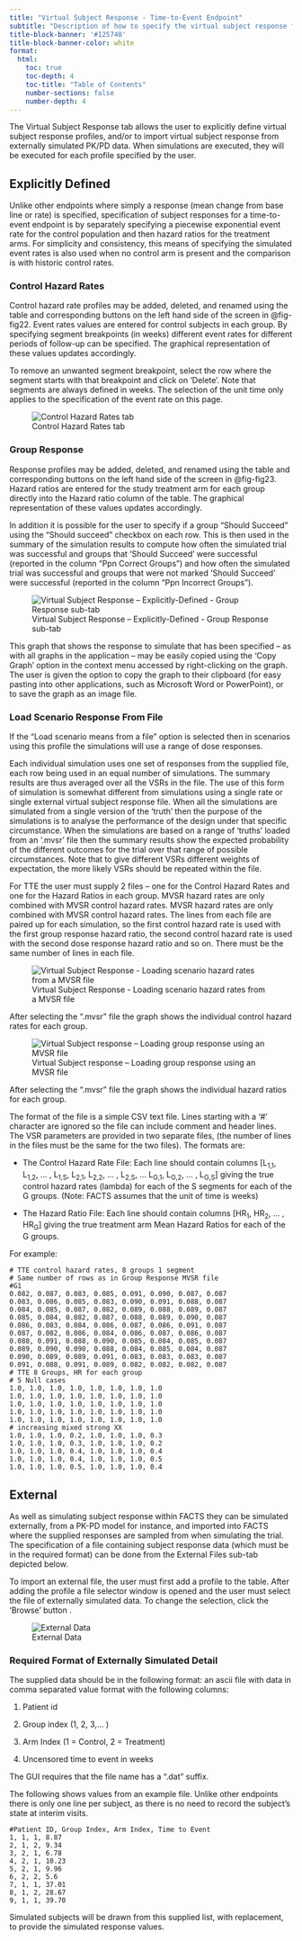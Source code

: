 ```yaml
---
title: "Virtual Subject Response - Time-to-Event Endpoint"
subtitle: "Description of how to specify the virtual subject response for time-to-event endpoints."
title-block-banner: '#125740'
title-block-banner-color: white
format:
  html:
    toc: true
    toc-depth: 4
    toc-title: "Table of Contents"
    number-sections: false
    number-depth: 4
---
```


The Virtual Subject Response tab allows the user to explicitly define
virtual subject response profiles, and/or to import virtual subject
response from externally simulated PK/PD data. When simulations are
executed, they will be executed for each profile specified by the user.

## Explicitly Defined

Unlike other endpoints where simply a response (mean change from base
line or rate) is specified, specification of subject responses for a
time-to-event endpoint is by separately specifying a piecewise
exponential event rate for the control population and then hazard ratios
for the treatment arms. For simplicity and consistency, this means of
specifying the simulated event rates is also used when no control arm is
present and the comparison is with historic control rates.

### Control Hazard Rates

Control hazard rate profiles may be added, deleted, and renamed using
the table and corresponding buttons on the left hand side of the screen
in @fig-fig22. Event rates values are entered for control
subjects in each group. By specifying segment breakpoints (in weeks)
different event rates for different periods of follow-up can be
specified. The graphical representation of these values updates
accordingly.

To remove an unwanted segment breakpoint, select the row where the
segment starts with that breakpoint and click on ‘Delete’. Note that
segments are always defined in weeks. The selection of the unit time
only applies to the specification of the event rate on this page.

![Control Hazard Rates tab](../EDTTE/media/image22.png){#fig-fig22}

### Group Response

Response profiles may be added, deleted, and renamed using the table and
corresponding buttons on the left hand side of the screen in @fig-fig23.
Hazard ratios are entered for the study treatment arm for each group
directly into the Hazard ratio column of the table. The graphical
representation of these values updates accordingly.

In addition it is possible for the user to specify if a group “Should
Succeed” using the “Should succeed” checkbox on each row. This is then
used in the summary of the simulation results to compute how often the
simulated trial was successful and groups that ‘Should Succeed’ were
successful (reported in the column “Ppn Correct Groups”) and how often
the simulated trial was successful and groups that were not marked
‘Should Succeed’ were successful (reported in the column “Ppn Incorrect
Groups”).

![Virtual Subject Response – Explicitly-Defined - Group Response sub-tab](../EDTTE/media/image23.png){#fig-fig23}

This graph that shows the response to simulate that has been specified –
as with all graphs in the application – may be easily copied using the
‘Copy Graph’ option in the context menu accessed by right-clicking on
the graph. The user is given the option to copy the graph to their
clipboard (for easy pasting into other applications, such as Microsoft
Word or PowerPoint), or to save the graph as an image file.

### Load Scenario Response From File

If the “Load scenario means from a file” option is selected then in
scenarios using this profile the simulations will use a range of dose
responses.

Each individual simulation uses one set of responses from the supplied
file, each row being used in an equal number of simulations. The summary
results are thus averaged over all the VSRs in the file. The use of this
form of simulation is somewhat different from simulations using a single
rate or single external virtual subject response file. When all the
simulations are simulated from a single version of the ‘truth’ then the
purpose of the simulations is to analyse the performance of the design
under that specific circumstance. When the simulations are based on a
range of ‘truths’ loaded from an ‘.mvsr’ file then the summary results
show the expected probability of the different outcomes for the trial
over that range of possible circumstances. Note that to give different
VSRs different weights of expectation, the more likely VSRs should be
repeated within the file.

For TTE the user must supply 2 files – one for the Control Hazard Rates
and one for the Hazard Ratios in each group. MVSR hazard rates are only
combined with MVSR control hazard rates. MVSR hazard rates are only
combined with MVSR control hazard rates. The lines from each file are
paired up for each simulation, so the first control hazard rate is used
with the first group response hazard ratio, the second control hazard
rate is used with the second dose response hazard ratio and so on. There
must be the same number of lines in each file.

![Virtual Subject Response - Loading scenario hazard rates from a MVSR file](../EDTTE/media/image24.png){#fig-fig24}

After selecting the “.mvsr” file the graph shows the individual control
hazard rates for each group.

![Virtual Subject response – Loading group response using an MVSR file](../EDTTE/media/image25.png){#fig-fig25}

After selecting the “.mvsr” file the graph shows the individual hazard
ratios for each group.

The format of the file is a simple CSV text file. Lines starting with a
‘#’ character are ignored so the file can include comment and header
lines. The VSR parameters are provided in two separate files, (the
number of lines in the files must be the same for the two files). The
formats are:

- The Control Hazard Rate File: Each line should contain columns
  \[L<sub>1,1</sub>, L<sub>1,2</sub>, … , L<sub>1,S</sub>,
  L<sub>2,1</sub>, L<sub>2,2</sub>, … , L<sub>2,S</sub>, …
  L<sub>G,1</sub>, L<sub>G,2</sub>, … , L<sub>G,S</sub>\] giving the
  true control hazard rates (lambda) for each of the S segments for each
  of the G groups. (Note: FACTS assumes that the unit of time is weeks)

- The Hazard Ratio File: Each line should contain columns
  \[HR<sub>1</sub>, HR<sub>2</sub>, … , HR<sub>G</sub>\] giving the true
  treatment arm Mean Hazard Ratios for each of the G groups.

For example:

```
# TTE control hazard rates, 8 groups 1 segment
# Same number of rows as in Group Response MVSR file
#G1
0.082, 0.087, 0.083, 0.085, 0.091, 0.090, 0.087, 0.087
0.083, 0.086, 0.085, 0.083, 0.090, 0.091, 0.088, 0.087
0.084, 0.085, 0.087, 0.082, 0.089, 0.088, 0.089, 0.087
0.085, 0.084, 0.082, 0.087, 0.088, 0.089, 0.090, 0.087
0.086, 0.083, 0.084, 0.086, 0.087, 0.086, 0.091, 0.087
0.087, 0.082, 0.086, 0.084, 0.086, 0.087, 0.086, 0.087
0.088, 0.091, 0.088, 0.090, 0.085, 0.084, 0.085, 0.087
0.089, 0.090, 0.090, 0.088, 0.084, 0.085, 0.084, 0.087
0.090, 0.089, 0.089, 0.091, 0.083, 0.083, 0.083, 0.087
0.091, 0.088, 0.091, 0.089, 0.082, 0.082, 0.082, 0.087
# TTE 8 Groups, HR for each group
# 5 Null cases
1.0, 1.0, 1.0, 1.0, 1.0, 1.0, 1.0, 1.0
1.0, 1.0, 1.0, 1.0, 1.0, 1.0, 1.0, 1.0
1.0, 1.0, 1.0, 1.0, 1.0, 1.0, 1.0, 1.0
1.0, 1.0, 1.0, 1.0, 1.0, 1.0, 1.0, 1.0
1.0, 1.0, 1.0, 1.0, 1.0, 1.0, 1.0, 1.0
# increasing mixed strong XX
1.0, 1.0, 1.0, 0.2, 1.0, 1.0, 1.0, 0.3
1.0, 1.0, 1.0, 0.3, 1.0, 1.0, 1.0, 0.2
1.0, 1.0, 1.0, 0.4, 1.0, 1.0, 1.0, 0.4
1.0, 1.0, 1.0, 0.4, 1.0, 1.0, 1.0, 0.5
1.0, 1.0, 1.0, 0.5, 1.0, 1.0, 1.0, 0.4
```

## External

As well as simulating subject response within FACTS they can be
simulated externally, from a PK-PD model for instance, and imported into
FACTS where the supplied responses are sampled from when simulating the
trial. The specification of a file containing subject response data
(which must be in the required format) can be done from the External
Files sub-tab depicted below.

To import an external file, the user must first add a profile to the
table. After adding the profile a file selector window is opened and the
user must select the file of externally simulated data. To change the
selection, click the ‘Browse’ button .

![External Data](../EDTTE/media/image26.png){#fig-fig26}

### Required Format of Externally Simulated Detail

The supplied data should be in the following format: an ascii file with
data in comma separated value format with the following columns:

1.  Patient id

2.  Group index (1, 2, 3,… )

3.  Arm Index (1 = Control, 2 = Treatment)

4.  Uncensored time to event in weeks

The GUI requires that the file name has a “.dat” suffix.

The following shows values from an example file. Unlike other endpoints
there is only one line per subject, as there is no need to record the
subject’s state at interim visits.

```
#Patient ID, Group Index, Arm Index, Time to Event
1, 1, 1, 8.87
2, 1, 2, 9.34
3, 2, 1, 6.78
4, 2, 1, 10.23
5, 2, 1, 9.96
6, 2, 2, 5.6
7, 1, 1, 37.01
8, 1, 2, 28.67
9, 1, 1, 39.70
```

Simulated subjects will be drawn from this supplied list, with
replacement, to provide the simulated response values.